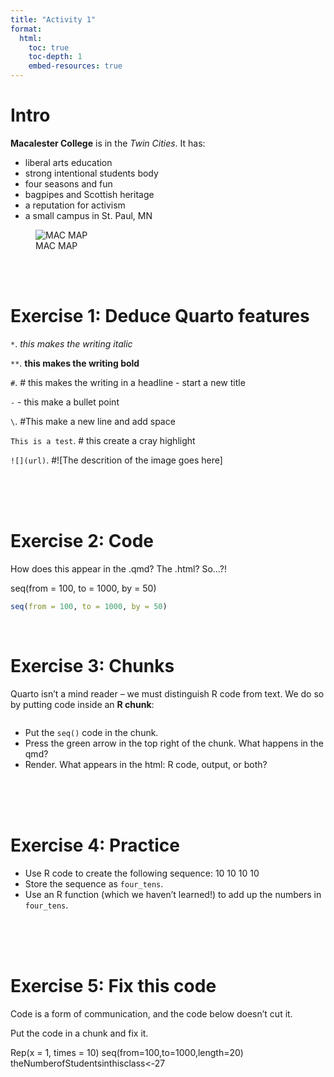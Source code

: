 ```yaml
---
title: "Activity 1"
format:
  html:
    toc: true
    toc-depth: 1
    embed-resources: true
---
```


# Intro


**Macalester College** is in the *Twin Cities*.
It has:

- liberal arts education
- strong intentional students body
- four seasons and fun 
- bagpipes and Scottish heritage
- a reputation for activism
- a small campus in St. Paul, MN

![MAC MAP](https://www.macalester.edu/about/wp-content/uploads/sites/191/2019/12/campusmap336.png)



\
\


# Exercise 1: Deduce Quarto features

`*`.  *this makes the writing italic*

`**`.  **this makes the writing bold**

`#`.  # this makes the writing in a headline - start a new title

`-`   - this make a bullet point


`\`.       #This make a new line and add space

`This is a test`.     # this create a cray highlight

`![](url)`. #![The descrition of the image goes here]



\
\
\

# Exercise 2: Code


How does this appear in the .qmd? The .html? So...?!

seq(from = 100, to = 1000, by = 50)

```r
seq(from = 100, to = 1000, by = 50)
```



\


# Exercise 3: Chunks

Quarto isn't a mind reader -- we must distinguish R code from text.
We do so by putting code inside an **R chunk**:

```r

```

- Put the `seq()` code in the chunk.
- Press the green arrow in the top right of the chunk. What happens in the qmd?
- Render. What appears in the html: R code, output, or both?





\
\
\




# Exercise 4: Practice

- Use R code to create the following sequence: 10 10 10 10
- Store the sequence as `four_tens`.
- Use an R function (which we haven't learned!) to add up the numbers in `four_tens`.





\
\
\




# Exercise 5: Fix this code

Code is a form of communication, and the code below doesn't cut it.

Put the code in a chunk and fix it.

Rep(x = 1, times = 10)
seq(from=100,to=1000,length=20)
theNumberofStudentsinthisclass<-27




